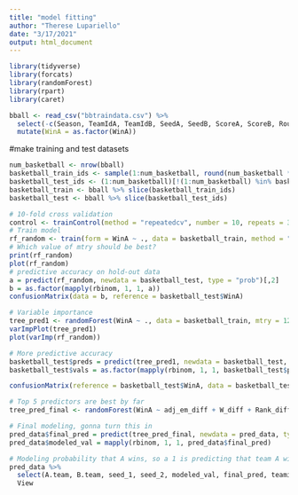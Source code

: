 ```yaml
---
title: "model fitting"
author: "Therese Lupariello"
date: "3/17/2021"
output: html_document
---
```


```r
library(tidyverse)
library(forcats)
library(randomForest)
library(rpart)
library(caret)
```

```r
bball <- read_csv("bbtraindata.csv") %>% 
  select(-c(Season, TeamIdA, TeamIdB, SeedA, SeedB, ScoreA, ScoreB, Round, A.team, B.team, A.conference, B.conference, A.record, B.record, Score_diff)) %>% 
  mutate(WinA = as.factor(WinA))
```

#make training and test datasets
```r
num_basketball <- nrow(bball)
basketball_train_ids <- sample(1:num_basketball, round(num_basketball * .80))
basketball_test_ids <- (1:num_basketball)[!(1:num_basketball) %in% basketball_train_ids]
basketball_train <- bball %>% slice(basketball_train_ids)
basketball_test <- bball %>% slice(basketball_test_ids)
```

```r
# 10-fold cross validation
control <- trainControl(method = "repeatedcv", number = 10, repeats = 3, search = "random", allowParallel = T)
# Train model
rf_random <- train(form = WinA ~ ., data = basketball_train, method = "rf", tuneLength = 15, trControl = control)
# Which value of mtry should be best? 
print(rf_random)
plot(rf_random)
# predictive accuracy on hold-out data
a = predict(rf_random, newdata = basketball_test, type = "prob")[,2]
b = as.factor(mapply(rbinom, 1, 1, a))
confusionMatrix(data = b, reference = basketball_test$WinA)

# Variable importance
tree_pred1 <- randomForest(WinA ~ ., data = basketball_train, mtry = 12)
varImpPlot(tree_pred1)
plot(varImp(rf_random))

# More predictive accuracy
basketball_test$preds = predict(tree_pred1, newdata = basketball_test, type = "prob")[,2]
basketball_test$vals = as.factor(mapply(rbinom, 1, 1, basketball_test$preds))

confusionMatrix(reference = basketball_test$WinA, data = basketball_test$vals)

# Top 5 predictors are best by far
tree_pred_final <- randomForest(WinA ~ adj_em_diff + W_diff + Rank_diff + L_diff + Seed_diff, data = bball)

# Final modeling, gonna turn this in
pred_data$final_pred = predict(tree_pred_final, newdata = pred_data, type = "prob")[,2]
pred_data$modeled_val = mapply(rbinom, 1, 1, pred_data$final_pred)

# Modeling probability that A wins, so a 1 is predicting that team A wins in the tourney
pred_data %>% 
  select(A.team, B.team, seed_1, seed_2, modeled_val, final_pred, teamid_1, teamid_2) %>%
  View
```






